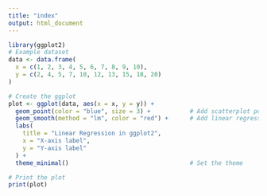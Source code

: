 ```yaml
---
title: "index"
output: html_document
---
```

```r
library(ggplot2)
# Example dataset
data <- data.frame(
  x = c(1, 2, 3, 4, 5, 6, 7, 8, 9, 10),
  y = c(2, 4, 5, 7, 10, 12, 13, 15, 18, 20)
)

# Create the ggplot
plot <- ggplot(data, aes(x = x, y = y)) +
  geom_point(color = "blue", size = 3) +           # Add scatterplot points
  geom_smooth(method = "lm", color = "red") +      # Add linear regression line
  labs(
    title = "Linear Regression in ggplot2",
    x = "X-axis label",
    y = "Y-axis label"
  ) +
  theme_minimal()                                  # Set the theme

# Print the plot
print(plot)
```